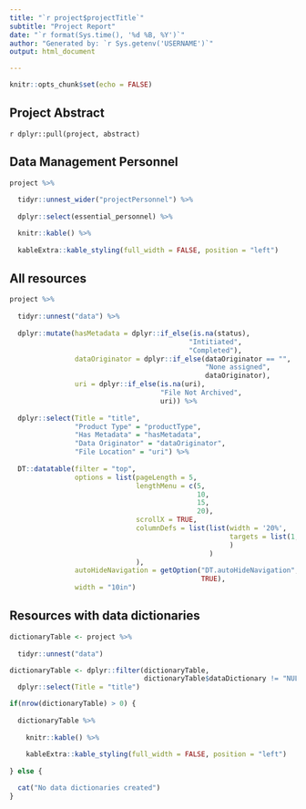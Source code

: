 ```yaml
---
title: "`r project$projectTitle`"
subtitle: "Project Report"
date: "`r format(Sys.time(), '%d %B, %Y')`"
author: "Generated by: `r Sys.getenv('USERNAME')`"
output: html_document

---
```


```r

knitr::opts_chunk$set(echo = FALSE)

```

## Project Abstract
`r dplyr::pull(project, abstract)`

## Data Management Personnel
```r
project %>%
  
  tidyr::unnest_wider("projectPersonnel") %>%
  
  dplyr::select(essential_personnel) %>%

  knitr::kable() %>%
  
  kableExtra::kable_styling(full_width = FALSE, position = "left")
```

## All resources

```r
project %>%
  
  tidyr::unnest("data") %>%
  
  dplyr::mutate(hasMetadata = dplyr::if_else(is.na(status), 
                                            "Intitiated", 
                                            "Completed"),
                dataOriginator = dplyr::if_else(dataOriginator == "",
                                                "None assigned",
                                                dataOriginator),
                uri = dplyr::if_else(is.na(uri),
                                     "File Not Archived",
                                     uri)) %>%
  
  dplyr::select(Title = "title",
                "Product Type" = "productType",
                "Has Metadata" = "hasMetadata",
                "Data Originator" = "dataOriginator",
                "File Location" = "uri") %>%
  
  DT::datatable(filter = "top",
                options = list(pageLength = 5,
                               lengthMenu = c(5, 
                                              10, 
                                              15, 
                                              20),
                               scrollX = TRUE,
                               columnDefs = list(list(width = '20%',
                                                      targets = list(1, 4)
                                                      )
                                                 )
                               ),
                autoHideNavigation = getOption("DT.autoHideNavigation",
                                               TRUE),
                width = "10in")

```

## Resources with data dictionaries
```r

dictionaryTable <- project %>%
  
  tidyr::unnest("data")

dictionaryTable <- dplyr::filter(dictionaryTable,
                                 dictionaryTable$dataDictionary != "NULL") %>%
  dplyr::select(Title = "title")

if(nrow(dictionaryTable) > 0) {
  
  dictionaryTable %>%
    
    knitr::kable() %>%
    
    kableExtra::kable_styling(full_width = FALSE, position = "left")
  
} else {

  cat("No data dictionaries created")
}

```

